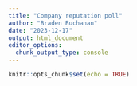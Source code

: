 ```yaml
---
title: "Company reputation poll"
author: "Braden Buchanan"
date: "2023-12-17"
output: html_document
editor_options: 
  chunk_output_type: console
---
```


```r
knitr::opts_chunk$set(echo = TRUE)
```
